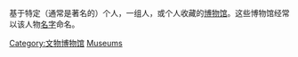 {{Commons category}}

基于特定（通常是著名的）个人，一组人，或个人收藏的[[博物馆|博物馆]]。这些博物馆经常以该人物[[名字|名字]]命名。

[[Category:文物博物馆|Category:文物博物馆]]
[[Category:传记|Museums]]